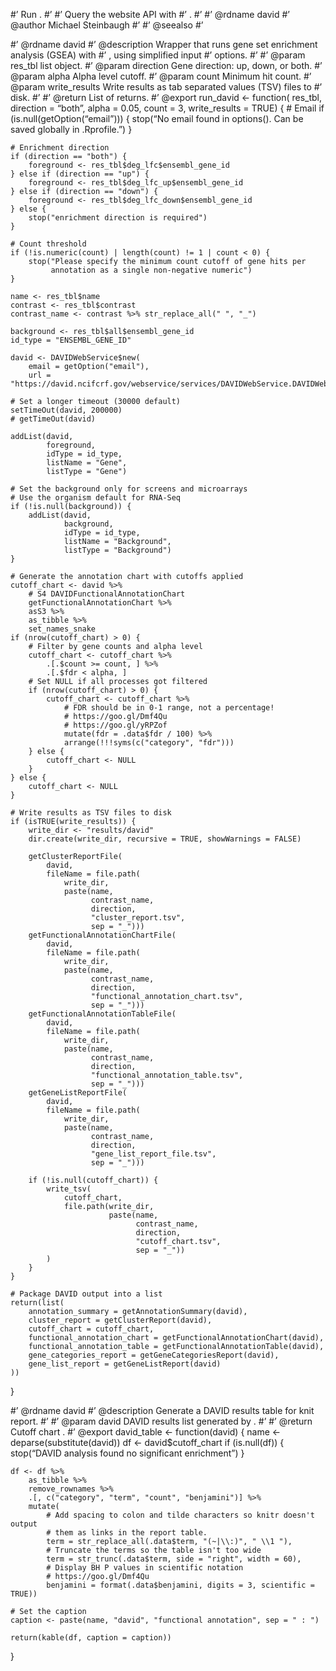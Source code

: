 #' Run \code{\link[RDAVIDWebService]{DAVIDWebService}}.
#'
#' Query the \href{https://david.ncifcrf.gov}{DAVID} website API with
#' \href{https://www.bioconductor.org/packages/release/bioc/html/RDAVIDWebService.html}{RDAVIDWebService}.
#'
#' @rdname david
#' @author Michael Steinbaugh
#'
#' @seealso
#' \itemize{
#'   \item \code{\link[RDAVIDWebService]{DAVIDWebService}}
#'   \item \code{\link[knitr]{kable}}
#' }


#' @rdname david
#' @description Wrapper that runs gene set enrichment analysis (GSEA) with
#'   \code{\link[RDAVIDWebService]{DAVIDWebService}}, using simplified input
#'   options.
#'
#' @param res_tbl \code{\link{res_tables}} list object.
#' @param direction Gene direction: up, down, or both.
#' @param alpha Alpha level cutoff.
#' @param count Minimum hit count.
#' @param write_results Write results as tab separated values (TSV) files to
#'   disk.
#'
#' @return List of \code{\link[RDAVIDWebService]{DAVIDWebService}} returns.
#' @export
run_david <- function(
    res_tbl,
    direction = "both",
    alpha = 0.05,
    count = 3,
    write_results = TRUE) {
    # Email
    if (is.null(getOption("email"))) {
        stop("No email found in options().
             Can be saved globally in .Rprofile.")
    }

    # Enrichment direction
    if (direction == "both") {
        foreground <- res_tbl$deg_lfc$ensembl_gene_id
    } else if (direction == "up") {
        foreground <- res_tbl$deg_lfc_up$ensembl_gene_id
    } else if (direction == "down") {
        foreground <- res_tbl$deg_lfc_down$ensembl_gene_id
    } else {
        stop("enrichment direction is required")
    }

    # Count threshold
    if (!is.numeric(count) | length(count) != 1 | count < 0) {
        stop("Please specify the minimum count cutoff of gene hits per
             annotation as a single non-negative numeric")
    }

    name <- res_tbl$name
    contrast <- res_tbl$contrast
    contrast_name <- contrast %>% str_replace_all(" ", "_")

    background <- res_tbl$all$ensembl_gene_id
    id_type = "ENSEMBL_GENE_ID"

    david <- DAVIDWebService$new(
        email = getOption("email"),
        url = "https://david.ncifcrf.gov/webservice/services/DAVIDWebService.DAVIDWebServiceHttpSoap12Endpoint/")

    # Set a longer timeout (30000 default)
    setTimeOut(david, 200000)
    # getTimeOut(david)

    addList(david,
            foreground,
            idType = id_type,
            listName = "Gene",
            listType = "Gene")

    # Set the background only for screens and microarrays
    # Use the organism default for RNA-Seq
    if (!is.null(background)) {
        addList(david,
                background,
                idType = id_type,
                listName = "Background",
                listType = "Background")
    }

    # Generate the annotation chart with cutoffs applied
    cutoff_chart <- david %>%
        # S4 DAVIDFunctionalAnnotationChart
        getFunctionalAnnotationChart %>%
        asS3 %>%
        as_tibble %>%
        set_names_snake
    if (nrow(cutoff_chart) > 0) {
        # Filter by gene counts and alpha level
        cutoff_chart <- cutoff_chart %>%
            .[.$count >= count, ] %>%
            .[.$fdr < alpha, ]
        # Set NULL if all processes got filtered
        if (nrow(cutoff_chart) > 0) {
            cutoff_chart <- cutoff_chart %>%
                # FDR should be in 0-1 range, not a percentage!
                # https://goo.gl/Dmf4Qu
                # https://goo.gl/yRPZof
                mutate(fdr = .data$fdr / 100) %>%
                arrange(!!!syms(c("category", "fdr")))
        } else {
            cutoff_chart <- NULL
        }
    } else {
        cutoff_chart <- NULL
    }

    # Write results as TSV files to disk
    if (isTRUE(write_results)) {
        write_dir <- "results/david"
        dir.create(write_dir, recursive = TRUE, showWarnings = FALSE)

        getClusterReportFile(
            david,
            fileName = file.path(
                write_dir,
                paste(name,
                      contrast_name,
                      direction,
                      "cluster_report.tsv",
                      sep = "_")))
        getFunctionalAnnotationChartFile(
            david,
            fileName = file.path(
                write_dir,
                paste(name,
                      contrast_name,
                      direction,
                      "functional_annotation_chart.tsv",
                      sep = "_")))
        getFunctionalAnnotationTableFile(
            david,
            fileName = file.path(
                write_dir,
                paste(name,
                      contrast_name,
                      direction,
                      "functional_annotation_table.tsv",
                      sep = "_")))
        getGeneListReportFile(
            david,
            fileName = file.path(
                write_dir,
                paste(name,
                      contrast_name,
                      direction,
                      "gene_list_report_file.tsv",
                      sep = "_")))

        if (!is.null(cutoff_chart)) {
            write_tsv(
                cutoff_chart,
                file.path(write_dir,
                          paste(name,
                                contrast_name,
                                direction,
                                "cutoff_chart.tsv",
                                sep = "_"))
            )
        }
    }

    # Package DAVID output into a list
    return(list(
        annotation_summary = getAnnotationSummary(david),
        cluster_report = getClusterReport(david),
        cutoff_chart = cutoff_chart,
        functional_annotation_chart = getFunctionalAnnotationChart(david),
        functional_annotation_table = getFunctionalAnnotationTable(david),
        gene_categories_report = getGeneCategoriesReport(david),
        gene_list_report = getGeneListReport(david)
    ))
}



#' @rdname david
#' @description Generate a DAVID results table for knit report.
#'
#' @param david DAVID results list generated by \code{\link{run_david}}.
#'
#' @return Cutoff chart \code{\link[knitr]{kable}}.
#' @export
david_table <- function(david) {
    name <- deparse(substitute(david))
    df <- david$cutoff_chart
    if (is.null(df)) {
        stop("DAVID analysis found no significant enrichment")
    }

    df <- df %>%
        as_tibble %>%
        remove_rownames %>%
        .[, c("category", "term", "count", "benjamini")] %>%
        mutate(
            # Add spacing to colon and tilde characters so knitr doesn't output
            # them as links in the report table.
            term = str_replace_all(.data$term, "(~|\\:)", " \\1 "),
            # Truncate the terms so the table isn't too wide
            term = str_trunc(.data$term, side = "right", width = 60),
            # Display BH P values in scientific notation
            # https://goo.gl/Dmf4Qu
            benjamini = format(.data$benjamini, digits = 3, scientific = TRUE))

    # Set the caption
    caption <- paste(name, "david", "functional annotation", sep = " : ")

    return(kable(df, caption = caption))
}
